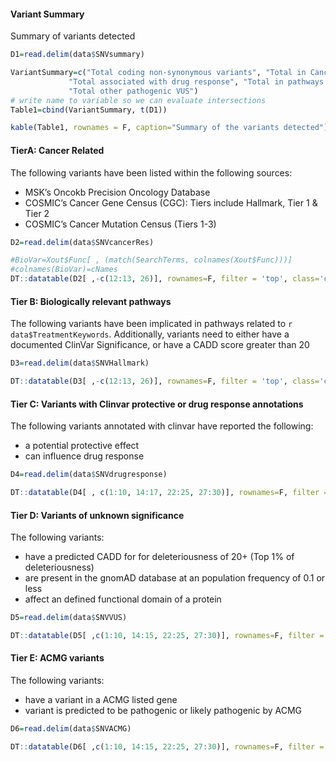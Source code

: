 #### Variant Summary

Summary of variants detected

```r
D1=read.delim(data$SNVsummary)

VariantSummary=c("Total coding non-synonymous variants", "Total in Cancer Gene Census",
             "Total associated with drug response", "Total in pathways of interest",
             "Total other pathogenic VUS")
# write name to variable so we can evaluate intersections
Table1=cbind(VariantSummary, t(D1))

kable(Table1, rownames = F, caption="Summary of the variants detected")
```

#### TierA: Cancer Related

The following variants have been listed within the following sources:

* MSK's Oncokb Precision Oncology Database
* COSMIC's Cancer Gene Census (CGC): Tiers include Hallmark, Tier 1 & Tier 2 
* COSMIC's Cancer Mutation Census (Tiers 1-3) 

```r
D2=read.delim(data$SNVcancerRes)

#BioVar=Xout$Func[ , (match(SearchTerms, colnames(Xout$Func)))]
#colnames(BioVar)=cNames
DT::datatable(D2[ ,-c(12:13, 26)], rownames=F, filter = 'top', class='cell-border stripe',extensions="Buttons", options=list(dom="Bfrtip",scoller = TRUE, pageLength = 5,  buttons=c(I('colvis'),'csv', 'excel'), columnDefs = list(list(visible=FALSE, targets=c(1:3, 5:7,12,15:17, 22:24)))))
```


#### Tier B: Biologically relevant pathways

The following variants have been implicated in pathways related to `r data$TreatmentKeywords`.
Additionally, variants need to either have a documented ClinVar Significance, or have a CADD score greater than 20

```r
D3=read.delim(data$SNVHallmark)

DT::datatable(D3[ ,-c(12:13, 26)], rownames=F, filter = 'top', class='cell-border stripe',extensions="Buttons", options=list(dom="Bfrtip",scoller = TRUE, pageLength = 10,  buttons=c(I('colvis'),'csv', 'excel'), columnDefs = list(list(visible=FALSE, targets=c(1:3, 5:7,12,15:17, 22:24)))))

```

#### Tier C: Variants with Clinvar protective or drug response annotations

The following variants annotated with clinvar have reported the following:

* a potential protective effect
* can influence drug response

```r
D4=read.delim(data$SNVdrugresponse)

DT::datatable(D4[ , c(1:10, 14:17, 22:25, 27:30)], rownames=F, filter = 'top', class='cell-border stripe',extensions="Buttons", options=list(dom="Bfrtip",scoller = TRUE, pageLength = 5,  buttons=c(I('colvis'),'csv', 'excel'), columnDefs = list(list(visible=FALSE, targets=c(1:3, 5:7,12,15, 17:21)))))
```

#### Tier D: Variants of unknown significance

The following variants:

* have a predicted CADD for for deleteriousness of 20+ (Top 1\% of deleteriousness)
* are present in the gnomAD database at an population frequency of 0.1 or less
* affect an defined functional domain of a protein

```r
D5=read.delim(data$SNVVUS)

DT::datatable(D5[ ,c(1:10, 14:15, 22:25, 27:30)], rownames=F, filter = 'top', class='cell-border stripe',extensions="Buttons", options=list(dom="Bfrtip",scoller = TRUE, pageLength = 5,  buttons=c(I('colvis'),'csv', 'excel'), columnDefs = list(list(visible=FALSE, targets=c(1:3, 5:7, 12, 14:17)))))
```

#### Tier E: ACMG variants

The following variants:

* have a variant in a ACMG listed gene 
* variant is predicted to be pathogenic or likely pathogenic by ACMG

```r
D6=read.delim(data$SNVACMG)

DT::datatable(D6[ ,c(1:10, 14:15, 22:25, 27:30)], rownames=F, filter = 'top', class='cell-border stripe',extensions="Buttons", options=list(dom="Bfrtip",scoller = TRUE, pageLength = 5,  buttons=c(I('colvis'),'csv', 'excel'), columnDefs = list(list(visible=FALSE, targets=c(1:3, 5:7, 12, 14:17)))))
```


